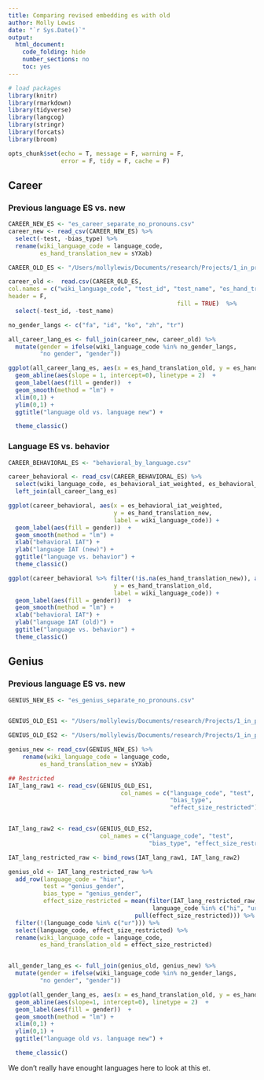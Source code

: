 ```yaml
---
title: Comparing revised embedding es with old
author: Molly Lewis 
date: "`r Sys.Date()`"
output: 
  html_document:
    code_folding: hide
    number_sections: no
    toc: yes
---
```

  
```r

# load packages
library(knitr)
library(rmarkdown)
library(tidyverse)
library(langcog)
library(stringr)
library(forcats)
library(broom)

opts_chunk$set(echo = T, message = F, warning = F, 
               error = F, tidy = F, cache = F)

```

## Career

### Previous language ES vs. new
```r
CAREER_NEW_ES <- "es_career_separate_no_pronouns.csv"
career_new <- read_csv(CAREER_NEW_ES) %>%
  select(-test, -bias_type) %>%
  rename(wiki_language_code = language_code,
         es_hand_translation_new = sYXab)

CAREER_OLD_ES <- "/Users/mollylewis/Documents/research/Projects/1_in_progress/IATLANG/writeup/cogsci2018/analysis/study2b/data/career_effect_sizes_hand_translations.csv"

career_old <-  read.csv(CAREER_OLD_ES, 
col.names = c("wiki_language_code", "test_id", "test_name", "es_hand_translation_old"), 
header = F,
                                                fill = TRUE)  %>%
  select(-test_id, -test_name)

no_gender_langs <- c("fa", "id", "ko", "zh", "tr")

all_career_lang_es <- full_join(career_new, career_old) %>%
  mutate(gender = ifelse(wiki_language_code %in% no_gender_langs,
         "no gender", "gender"))

ggplot(all_career_lang_es, aes(x = es_hand_translation_old, y = es_hand_translation_new, label = wiki_language_code)) +
  geom_abline(aes(slope = 1, intercept=0), linetype = 2)  +
  geom_label(aes(fill = gender))  +
  geom_smooth(method = "lm") +
  xlim(0,1) +
  ylim(0,1) +
  ggtitle("language old vs. language new") +

  theme_classic()
```

### Language ES vs. behavior
```r
CAREER_BEHAVIORAL_ES <- "behavioral_by_language.csv"

career_behavioral <- read_csv(CAREER_BEHAVIORAL_ES) %>%
  select(wiki_language_code, es_behavioral_iat_weighted, es_behavioral_iat) %>%
  left_join(all_career_lang_es)

ggplot(career_behavioral, aes(x = es_behavioral_iat_weighted, 
                              y = es_hand_translation_new,
                              label = wiki_language_code)) +
  geom_label(aes(fill = gender))  +
  geom_smooth(method = "lm") +
  xlab("behavioral IAT") +
  ylab("language IAT (new)") +
  ggtitle("language vs. behavior") +
  theme_classic()

ggplot(career_behavioral %>% filter(!is.na(es_hand_translation_new)), aes(x = es_behavioral_iat_weighted, 
                              y = es_hand_translation_old,
                              label = wiki_language_code)) +
  geom_label(aes(fill = gender))  +
  geom_smooth(method = "lm") +
  xlab("behavioral IAT") +
  ylab("language IAT (old)") +
  ggtitle("language vs. behavior") +
  theme_classic()

```


## Genius

### Previous language ES vs. new
```r
GENIUS_NEW_ES <- "es_genius_separate_no_pronouns.csv"


GENIUS_OLD_ES1 <- "/Users/mollylewis/Documents/research/Projects/1_in_progress/IATLANG/analyses/8_gender_genius/genius_effect_sizes_google_restricted.csv"

GENIUS_OLD_ES2 <- "/Users/mollylewis/Documents/research/Projects/1_in_progress/IATLANG/analyses/8_gender_genius/genius_effect_sizes_google_restricted2.csv"

genius_new <- read_csv(GENIUS_NEW_ES) %>%
    rename(wiki_language_code = language_code,
         es_hand_translation_new = sYXab)

## Restricted
IAT_lang_raw1 <- read_csv(GENIUS_OLD_ES1,
                                col_names = c("language_code", "test",
                                              "bias_type",
                                              "effect_size_restricted"))


IAT_lang_raw2 <- read_csv(GENIUS_OLD_ES2, 
                          col_names = c("language_code", "test",
                                        "bias_type", "effect_size_restricted")) 

IAT_lang_restricted_raw <- bind_rows(IAT_lang_raw1, IAT_lang_raw2)

genius_old <- IAT_lang_restricted_raw %>%
  add_row(language_code = "hiur", 
          test = "genius_gender", 
          bias_type = "genius_gender", 
          effect_size_restricted = mean(filter(IAT_lang_restricted_raw,
                                         language_code %in% c("hi", "ur")) %>% 
                                    pull(effect_size_restricted))) %>%
  filter(!(language_code %in% c("ur"))) %>%
  select(language_code, effect_size_restricted) %>%
  rename(wiki_language_code = language_code,
         es_hand_translation_old = effect_size_restricted)


all_gender_lang_es <- full_join(genius_old, genius_new) %>%
  mutate(gender = ifelse(wiki_language_code %in% no_gender_langs,
         "no gender", "gender"))

ggplot(all_gender_lang_es, aes(x = es_hand_translation_old, y = es_hand_translation_new, label = wiki_language_code)) +
  geom_abline(aes(slope=1, intercept=0), linetype = 2)  +
  geom_label(aes(fill = gender))  +
  geom_smooth(method = "lm") +
  xlim(0,1) +
  ylim(0,1) +
  ggtitle("language old vs. language new") +

  theme_classic()

```

We don't really have enought languages here to look at this et.